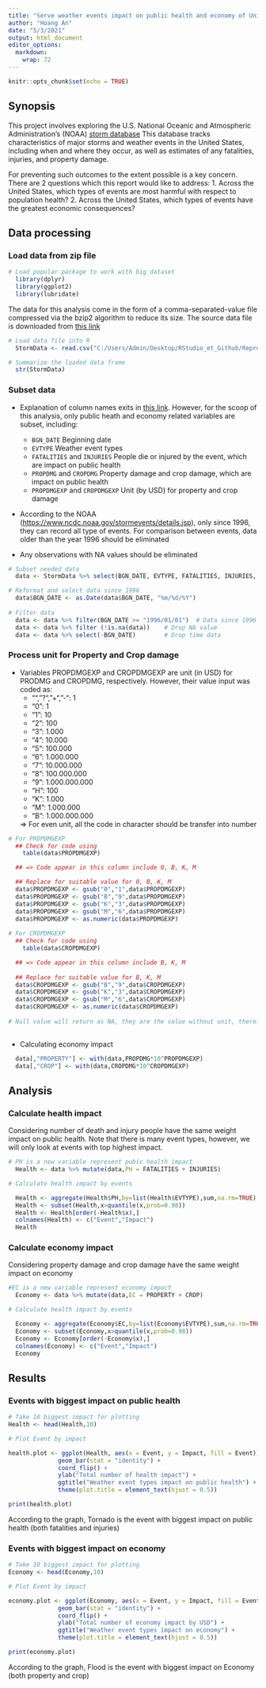 ---
title: "Serve weather events impact on public health and economy of United States"
author: "Hoang An"
date: "5/3/2021"
output: html_document
editor_options: 
  markdown: 
    wrap: 72
---

```{r setup, include=FALSE}
knitr::opts_chunk$set(echo = TRUE)
```

## Synopsis

This project involves exploring the U.S. National Oceanic and
Atmospheric Administration's (NOAA) [storm
database](https://www.ncdc.noaa.gov/stormevents/) This database tracks
characteristics of major storms and weather events in the United States,
including when and where they occur, as well as estimates of any
fatalities, injuries, and property damage.

For preventing such outcomes to the extent possible is a key concern.
There are 2 questions which this report would like to address: 
  1. Across the United States, which types of events are most harmful with respect
to population health? 
  2. Across the United States, which types of events have the greatest economic consequences?

## Data processing

### Load data from zip file

```{r include=FALSE}
# Load popular package to work with big dataset
  library(dplyr)
  library(ggplot2)
  library(lubridate)        
```

The data for this analysis come in the form of a comma-separated-value
file compressed via the bzip2 algorithm to reduce its size. The source
data file is downloaded from [this
link](https://d396qusza40orc.cloudfront.net/repdata%2Fdata%2FStormData.csv.bz2)

```{r}
# Load data file into R
  StormData <- read.csv("C:/Users/Admin/Desktop/RStudio_et_Github/Reproducible Research/Final assigment/repdata_data_StormData.csv.bz2")

# Summarize the loaded data frame
  str(StormData)
```

### Subset data

-   Explanation of column names exits in [this
    link](https://cran.r-project.org/web/packages/noaastormevents/vignettes/details.html%5D).
    However, for the scoop of this analysis, only public heath and
    economy related variables are subset, including:

    -   `BGN_DATE` Beginning date
    -   `EVTYPE` Weather event types
    -   `FATALITIES` and `INJURIES` People die or injured by the event,
        which are impact on public health
    -   `PROPDMG` and `CROPDMG` Property damage and crop damage, which
        are impact on public health
    -   `PROPDMGEXP` and `CROPDMGEXP` Unit (by USD) for property and
        crop damage\

-   According to the NOAA
    (<https://www.ncdc.noaa.gov/stormevents/details.jsp>), only since
    1996, they can record all type of events. For comparison between
    events, data older than the year 1996 should be eliminated

-   Any observations with NA values should be eliminated

```{r}
# Subset needed data
  data <- StormData %>% select(BGN_DATE, EVTYPE, FATALITIES, INJURIES, PROPDMG, PROPDMGEXP, CROPDMG, CROPDMGEXP) 

# Reformat and select data since 1996
  data$BGN_DATE <- as.Date(data$BGN_DATE, "%m/%d/%Y")
  
# Filter data 
  data <- data %>% filter(BGN_DATE >= "1996/01/01")  # Data since 1996
  data <- data %>% filter (!is.na(data))    # Drop NA value
  data <- data %>% select(-BGN_DATE)        # Drop time data
```
### Process unit for Property and Crop damage

- Variables PROPDMGEXP
and CROPDMGEXP are unit (in USD) for PRODMG and CROPDMG, respectively.
However, their value input was coded as: 
    + "", "?", "+", "-": 1 
    + "0": 1
    + "1": 10 
    + "2": 100 
    + "3": 1.000 
    + "4": 10.000 
    + "5": 100.000 
    + "6": 1.000.000
    + "7": 10.000.000 
    + "8": 100.000.000 
    + "9": 1.000.000.000 
    + "H": 100 
    + "K": 1.000
    + "M": 1.000.000 
    + "B": 1.000.000.000 
    
  => For even unit, all the code in character should be transfer into number

```{r}
# For PROPDMGEXP
  ## Check for code using
    table(data$PROPDMGEXP)

  ## => Code appear in this column include 0, B, K, M

  ## Replace for suitable value for 0, B, K, M
  data$PROPDMGEXP <- gsub("0","1",data$PROPDMGEXP)
  data$PROPDMGEXP <- gsub("B","9",data$PROPDMGEXP) 
  data$PROPDMGEXP <- gsub("K","3",data$PROPDMGEXP) 
  data$PROPDMGEXP <- gsub("M","6",data$PROPDMGEXP)
  data$PROPDMGEXP <- as.numeric(data$PROPDMGEXP)
  
# For CROPDMGEXP
  ## Check for code using
    table(data$CROPDMGEXP)

  ## => Code appear in this column include B, K, M
    
  ## Replace for suitable value for B, K, M
  data$CROPDMGEXP <- gsub("B","9",data$CROPDMGEXP) 
  data$CROPDMGEXP <- gsub("K","3",data$CROPDMGEXP) 
  data$CROPDMGEXP <- gsub("M","6",data$CROPDMGEXP)
  data$CROPDMGEXP <- as.numeric(data$CROPDMGEXP)
  
# Null value will return as NA, they are the value without unit, therefore we can ignore them
    
```

-   Calculating economy impact

```{r}
  data[,"PROPERTY"] <- with(data,PROPDMG*10^PROPDMGEXP)
  data[,"CROP"] <- with(data,CROPDMG*10^CROPDMGEXP)
```

## Analysis

### Calculate health impact

Considering number of death and injury people have the same weight
impact on public health. Note that there is many event types, however,
we will only look at events with top highest impact.

```{r,echo=FALSE}
# PH is a new variable represent pubic health impact
  Health <- data %>% mutate(data,PH = FATALITIES + INJURIES) 
```

```{r}
# Calculate health impact by events 

  Health <- aggregate(Health$PH,by=list(Health$EVTYPE),sum,na.rm=TRUE)
  Health <- subset(Health,x>quantile(x,prob=0.98))
  Health <- Health[order(-Health$x),]
  colnames(Health) <- c("Event","Impact")
  Health 
```

### Calculate economy impact

Considering property damage and crop damage have the same weight impact
on economy

```{r}
#EC is a new variable represent economy impact
  Economy <- data %>% mutate(data,EC = PROPERTY + CROP) 
```

```{r}
# Calculate health impact by events 

  Economy <- aggregate(Economy$EC,by=list(Economy$EVTYPE),sum,na.rm=TRUE)
  Economy <- subset(Economy,x>quantile(x,prob=0.98))
  Economy <- Economy[order(-Economy$x),]
  colnames(Economy) <- c("Event","Impact")
  Economy
```
## Results
### Events with biggest impact on public health

```{r}
# Take 10 biggest impact for plotting
Health <- head(Health,10)

# Plot Event by impact

health.plot <- ggplot(Health, aes(x = Event, y = Impact, fill = Event)) +
              geom_bar(stat = "identity") +
              coord_flip() +
              ylab("Total number of health impact") +
              ggtitle("Weather event types impact on public health") +
              theme(plot.title = element_text(hjust = 0.5))

print(health.plot)
```


According to the graph, Tornado is the event with biggest impact on public health (both fatalities and injuries)

### Events with biggest impact on economy

```{r}
# Take 10 biggest impact for plotting
Economy <- head(Economy,10)

# Plot Event by impact

economy.plot <- ggplot(Economy, aes(x = Event, y = Impact, fill = Event)) +
              geom_bar(stat = "identity") +
              coord_flip() +
              ylab("Total number of economy impact by USD") +
              ggtitle("Weather event types impact on economy") +
              theme(plot.title = element_text(hjust = 0.5))

print(economy.plot)
```


According to the graph, Flood is the event with biggest impact on Economy (both property and crop)
